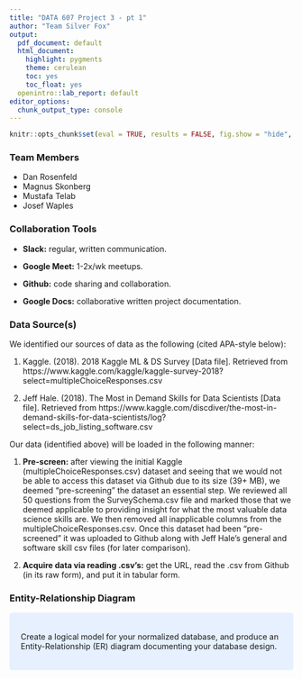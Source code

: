 ---
title: "DATA 607 Project 3 - pt 1"
author: "Team Silver Fox"
output:
  pdf_document: default
  html_document:
    highlight: pygments
    theme: cerulean
    toc: yes
    toc_float: yes
  openintro::lab_report: default
editor_options:
  chunk_output_type: console
---

```{r echo = FALSE}
knitr::opts_chunk$set(eval = TRUE, results = FALSE, fig.show = "hide", message = FALSE)
```

### Team Members

* Dan Rosenfeld
* Magnus Skonberg
* Mustafa Telab
* Josef Waples


### Collaboration Tools

* **Slack:** regular, written communication.

* **Google Meet:** 1-2x/wk meetups.

* **Github:** code sharing and collaboration.

* **Google Docs:** collaborative written project documentation.


### Data Source(s)

We identified our sources of data as the following (cited APA-style below):

1. Kaggle. (2018). 2018 Kaggle ML & DS Survey [Data file]. Retrieved from https://www.kaggle.com/kaggle/kaggle-survey-2018?select=multipleChoiceResponses.csv

2. Jeff Hale. (2018). The Most in Demand Skills for Data Scientists [Data file]. Retrieved from https://www.kaggle.com/discdiver/the-most-in-demand-skills-for-data-scientists/log?select=ds_job_listing_software.csv

Our data (identified above) will be loaded in the following manner:

1. **Pre-screen:** after viewing the initial Kaggle (multipleChoiceResponses.csv) dataset and seeing that we would not be able to access this dataset via Github due to its size (39+ MB), we deemed “pre-screening” the dataset an essential step. We reviewed all 50 questions from the SurveySchema.csv file and marked those that we deemed applicable to providing insight for what the most valuable data science skills are. We then removed all inapplicable columns from the multipleChoiceResponses.csv. Once this dataset had been “pre-screened” it was uploaded to Github along with Jeff Hale’s general and software skill csv files (for later comparison).

<!--If this step is unclear please let me (Magnus) know. I can flesh out more exactly what the criteria was for keeping v. deleting columns (questions) ...-->

2. **Acquire data via reading .csv's:** get the URL, read the .csv from Github (in its raw form), and put it in tabular form.


### Entity-Relationship Diagram

<style>
div.blue { background-color:#e6f0ff; border-radius: 5px; padding: 20px;}
</style>
<div class = "blue">

Create a logical model for your normalized database, and produce an Entity-Relationship (ER) diagram documenting your database design.

</div> \hfill\break

<!--LEFT OFF HERE...-->